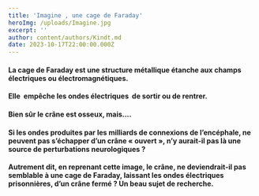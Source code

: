 ```yaml
---
title: 'Imagine , une cage de Faraday'
heroImg: /uploads/Imagine.jpg
excerpt: ''
author: content/authors/Kindt.md
date: 2023-10-17T22:00:00.000Z
---
```


#### La cage de&#xA;Faraday est une structure métallique étanche aux champs électriques ou&#xA;électromagnétiques. 

#### Elle  empêche les&#xA;ondes électriques  de sortir ou de&#xA;rentrer. 

<Space height={20} />

#### Bien sûr le&#xA;crâne est osseux, mais….

<Space height={20} />

#### Si les ondes&#xA;produites par les milliards de connexions de l’encéphale, ne peuvent pas&#xA;s’échapper d’un crâne « ouvert », n’y aurait-il pas là une source de&#xA;perturbations neurologiques ? 

#### Autrement dit,&#xA;en reprenant cette image, le crâne, ne deviendrait-il pas semblable à une cage&#xA;de Faraday, laissant les ondes électriques prisonnières, d’un crâne fermé ?&#xA;Un beau sujet de recherche.
